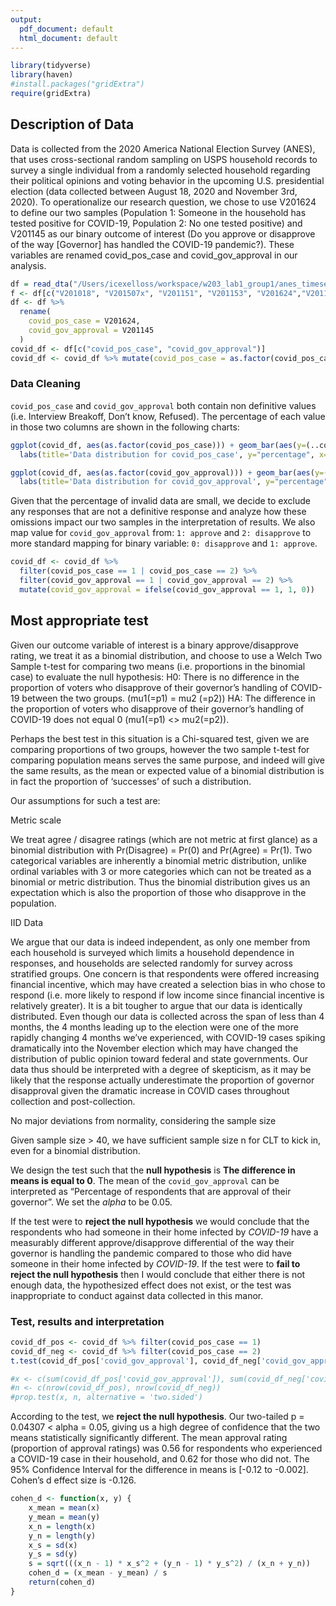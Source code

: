 ```yaml
---
output:
  pdf_document: default
  html_document: default
---
```

```r
library(tidyverse)
library(haven)
#install.packages("gridExtra")
require(gridExtra)
```


## Description of Data

Data is collected from the 2020 America National Election Survey (ANES), that uses cross-sectional random sampling on USPS household records to survey a single individual from a randomly selected household regarding their political opinions and voting behavior in the upcoming U.S. presidential election (data collected between August 18, 2020 and November 3rd, 2020). To operationalize our research question, we chose to use V201624 to define our two samples (Population 1: Someone in the household has tested positive for COVID-19, Population 2: No one tested positive) and V201145 as our binary outcome of interest (Do you approve or disapprove of the way [Governor] has handled the COVID-19 pandemic?). These variables are renamed covid_pos_case and covid_gov_approval in our analysis.

```r
df = read_dta("/Users/icexelloss/workspace/w203_lab1_group1/anes_timeseries_2020_stata_20210211.dta")
f <- df[c("V201018", "V201507x", "V201151", "V201153", "V201624","V201145")]
df <- df %>%
  rename(
    covid_pos_case = V201624,
    covid_gov_approval = V201145
  )
covid_df <- df[c("covid_pos_case", "covid_gov_approval")]
covid_df <- covid_df %>% mutate(covid_pos_case = as.factor(covid_pos_case)) %>% mutate(covid_gov_approval = as.factor(covid_gov_approval))
```

### Data Cleaning
`covid_pos_case` and `covid_gov_approval` both contain non definitive values (i.e. Interview Breakoff, Don’t know, Refused). The percentage of each value in those two columns are shown in the following charts:

```r
ggplot(covid_df, aes(as.factor(covid_pos_case))) + geom_bar(aes(y=(..count..)/sum(..count..))) + scale_x_discrete('covid_pos_case', limits=c('-9', '-5', '1', '2'), labels=c("refused", 'interview breakoff', 'positive', 'negative')) + 
  labs(title='Data distribution for covid_pos_case', y="percentage", x='covid_pos_case value')
```

```r
ggplot(covid_df, aes(as.factor(covid_gov_approval))) + geom_bar(aes(y=(..count..)/sum(..count..))) + scale_x_discrete('covid_gov_approval', limits=c('-9', '-8', '1', '2'), labels=c("refused", 'don\'t know', 'approve', 'disapprove')) + 
  labs(title='Data distribution for covid_gov_approval', y="percentage", x='covid_pos_case value')
```
Given that the percentage of invalid data are small, we decide to exclude any responses that are not a definitive response and analyze how these omissions impact our two samples in the interpretation of results. We also map value for `covid_gov_approval` from: `1: approve` and `2: disapprove` to more standard mapping for binary variable: `0: disapprove` and `1: approve`.

```r
covid_df <- covid_df %>% 
  filter(covid_pos_case == 1 | covid_pos_case == 2) %>% 
  filter(covid_gov_approval == 1 | covid_gov_approval == 2) %>% 
  mutate(covid_gov_approval = ifelse(covid_gov_approval == 1, 1, 0))
```

## Most appropriate test

Given our outcome variable of interest is a binary approve/disapprove rating, we treat it as a binomial distribution, and choose to use a Welch Two Sample t-test for comparing two means (i.e. proportions in the binomial case) to evaluate the null hypothesis: 
H0: There is no difference in the proportion of voters who disapprove of their governor’s handling of COVID-19 between the two groups. (mu1(=p1)  = mu2 (=p2)) 
HA: The difference in the proportion of voters who disapprove of their governor’s handling of COVID-19 does not equal 0 (mu1(=p1) <> mu2(=p2)). 

Perhaps the best test in this situation is a Chi-squared test, given we are comparing proportions of two groups, however the two sample t-test for comparing population means serves the same purpose, and indeed will give the same results, as the mean or expected value of a binomial distribution is in fact the proportion of ‘successes’ of such a distribution. 

Our assumptions for such a test are: 

Metric scale

We treat agree / disagree ratings (which are not metric at first glance) as a binomial distribution with Pr(Disagree) = Pr(0) and Pr(Agree) = Pr(1). Two categorical variables are inherently a binomial metric distribution, unlike ordinal variables with 3 or more categories which can not be treated as a binomial or metric distribution. Thus the binomial distribution gives us an expectation which is also the proportion of those who disapprove in the population. 
	
IID Data 

We argue that our data is indeed independent, as only one member from each household is surveyed which limits a household dependence in responses, and households are selected randomly for survey across stratified groups. One concern is that respondents were offered increasing financial incentive, which may have created a selection bias in who chose to respond (i.e. more likely to respond if low income since financial incentive is relatively greater). It is a bit tougher to argue that our data is identically distributed. Even though our data is collected across the span of less than 4 months, the 4 months leading up to the election were one of the more rapidly changing 4 months we’ve experienced, with COVID-19 cases spiking dramatically into the November election which may have changed the distribution of public opinion toward federal and state governments. Our data thus should be interpreted with a degree of skepticism, as it may be likely that the response actually underestimate the proportion of governor disapproval given the dramatic increase in COVID cases throughout collection and post-collection. 

No major deviations from normality, considering the sample size

Given sample size > 40, we have sufficient sample size n for CLT to kick in, even for a binomial distribution. 

We design the test such that the **null hypothesis** is **The difference in means is equal to 0**. The mean of the `covid_gov_approval` can be interpreted as "Percentage of respondents that are approval of their governor". We set the *alpha* to be 0.05. 

If the test were to **reject the null hypothesis** we would conclude that the respondents who had someone in their home infected by *COVID-19* have a measurably different approve/disapprove differential of the way their governor is handling the pandemic compared to those who did have someone in their home infected by *COVID-19*. If the test were to **fail to reject the null hypothesis** then I would conclude that either there is not enough data, the hypothesized effect does not exist, or the test was inappropriate to conduct against data collected in this manor.

### Test, results and interpretation

```r

covid_df_pos <- covid_df %>% filter(covid_pos_case == 1)
covid_df_neg <- covid_df %>% filter(covid_pos_case == 2)
t.test(covid_df_pos['covid_gov_approval'], covid_df_neg['covid_gov_approval'], alternative = 'two.sided')

#x <- c(sum(covid_df_pos['covid_gov_approval']), sum(covid_df_neg['covid_gov_approval']))
#n <- c(nrow(covid_df_pos), nrow(covid_df_neg))
#prop.test(x, n, alternative = 'two.sided')
```

According to the test, we **reject the null hypothesis**. Our two-tailed p = 0.04307 < alpha = 0.05, giving us a high degree of confidence that the two means statistically significantly different. The mean approval rating (proportion of approval ratings) was 0.56 for respondents who experienced a COVID-19 case in their household, and 0.62 for those who did not. The 95% Confidence Interval for the difference in means is [-0.12 to -0.002]. Cohen’s d effect size is -0.126. 

```r
cohen_d <- function(x, y) {
    x_mean = mean(x)
    y_mean = mean(y)
    x_n = length(x)
    y_n = length(y)
    x_s = sd(x)
    y_s = sd(y)
    s = sqrt(((x_n - 1) * x_s^2 + (y_n - 1) * y_s^2) / (x_n + y_n))
    cohen_d = (x_mean - y_mean) / s
    return(cohen_d)
}
```


